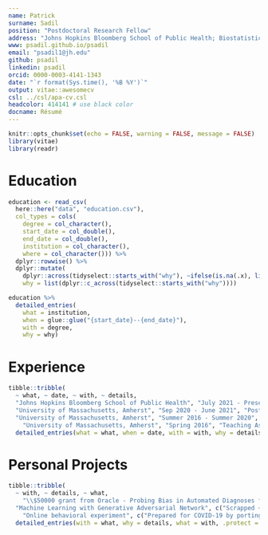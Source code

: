 ```yaml
---
name: Patrick
surname: Sadil
position: "Postdoctoral Research Fellow"
address: "Johns Hopkins Bloomberg School of Public Health; Biostatistics"
www: psadil.github.io/psadil
email: "psadil1@jh.edu"
github: psadil
linkedin: psadil
orcid: 0000-0003-4141-1343
date: "`r format(Sys.time(), '%B %Y')`"
output: vitae::awesomecv
csl: ../csl/apa-cv.csl 
headcolor: 414141 # use black color
docname: Résumé
---
```


```r
knitr::opts_chunk$set(echo = FALSE, warning = FALSE, message = FALSE)
library(vitae)
library(readr)
```

# Education

```r
education <- read_csv(
  here::here("data", "education.csv"),
  col_types = cols(
    degree = col_character(),
    start_date = col_double(),
    end_date = col_double(),
    institution = col_character(),
    where = col_character())) %>%
  dplyr::rowwise() %>%
  dplyr::mutate(
    dplyr::across(tidyselect::starts_with("why"), ~ifelse(is.na(.x), list(), list(.x))),
    why = list(dplyr::c_across(tidyselect::starts_with("why"))))

education %>%
  detailed_entries(
    what = institution,
    when = glue::glue("{start_date}--{end_date}"),
    with = degree,
    why = why)

```

# Experience

```r
tibble::tribble(
  ~ what, ~ date, ~ with, ~ details,
  "Johns Hopkins Bloomberg School of Public Health", "July 2021 - Present", "Postdoctoral Research Fellow - Biostatistics", c("Built quality control procedure for large neuroimaging dataset of chronic pain", "Arranged python and bash analysis pipeline at High Performance Computing center to automate data processing."),
  "University of Massachusetts, Amherst", "Sep 2020 - June 2021", "Postdoctoral Research Associate - Cognitive Psychology", c("Implemented user-friendly R package for inferring neuromodulation and bundle as BIDS Application", "Automated testing of package on multiple operating systems (Linux, macOS, Windows) with GitHub Actions", "Designed multi-day workshops on neuromodulation package, including background in Bayesian analyses"),
  "University of Massachusetts, Amherst", "Summer 2016 - Summer 2020", "Research Assistant", c("Organized tutorials and a weekly 'coding club' focused on software for graduate students", "Conducted research for and published two first-author papers under NSF and NIH funded projects"),
    "University of Massachusetts, Amherst", "Spring 2016", "Teaching Assistant - Research Methods in Psychology", c("Lectured to 20 psychology undergraduate students twice weekly, guiding students through three research projects", "Reviewed theory of introductory statistics, including lab-based practice", "Maintained office hours to review course content and exams one-on-one")) %>%
  detailed_entries(what = what, when = date, with = with, why = details)
```

# Personal Projects

```r
tibble::tribble(
  ~ with, ~ details, ~ what,
    "\\$50000 grant from Oracle - Probing Bias in Automated Diagnoses from Medical Imaging", c("Ongoing project to study biases in predictions of health outcomes with the largest neuroimaging dataset ever collected", "Train machine and deep learning algorithms on one demographic, assess generalizability in others", "Running python scripts on Oracle Cloud Infrastructure"), NA_character_,
  "Machine Learning with Generative Adversarial Network", c("Scrapped ~25,000 images from Google Maps using Google APIs and python", "Preprocessed images in python for training TensorFlow neural network (stylegan2-ada)", "Trained network on Google Cloud Compute Engine"), NA_character_,
    "Online behavioral experiment", c("Prepared for COVID-19 by porting behavioral experiment to Heroku using python web framework (Django), Angular, and postgreSQL"), NA_character_) |>
  detailed_entries(with = what, why = details, what = with, .protect = FALSE)
```


